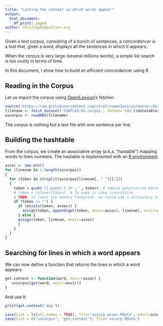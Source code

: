 ```yaml
---
title: "Listing the context in which words appear"
output:
  html_document:
    df_print: paged
author: Christophe@pallier.org
---
```


Given a text corpus, consisting of a bunch of sentences, a _concordancer_ is a tool that, given a word, displays all the sentences in which it appears.

When the corpus is very large (several millions words), a simple list search is too costly in terms of time.

In this document, I show how to build an efficient concordancer using R. 


## Reading in the Corpus

Let us import the corpus using [OpenlLexicon](http://chrplr.github.io/openlexicon)'s fetcher:

```r
source('https://raw.githubusercontent.com/chrplr/openlexicon/master/datasets-info/fetch_datasets.R')
filename <- fetch_dataset('SUBTLEX-US-corpus', format='rds')$datatables[[1]]
uscorpus <- readRDS(filename)
```

The corpus is nothing but a text file with one sentence per line.

## Building the hashtable

From the corpus, we create an associative array (a.k.a. "hastable") mapping words to lines numbers. The hastable is implemented with an [R environment](http://adv-r.had.co.nz/Environments.html) 

```r
assoc <- new.env()
for (linenum in 1:length(uscorpus))
{
  for (token in strsplit(uscorpus[linenum], " ")[[1]])
  { 
    token = gsub('[[:punct:] ]+','', token)  # remove punctuation because the corpus has not been tokenized
    # token = tolower(token)  # To make it case insensitive
    # TODO: to limit the memory footprint. we could use a dictionary to filter out non existing words.
    if (token != "") {
      if (exists(token, assoc)) { 
        assign(token, append(get(token, envir=assoc), linenum), envir=assoc)
      } else {
      assign(token, linenum, envir=assoc)
      }
    }
  }
}

```


## Searching for lines in which a word appears

We can now define a function that returns the lines in which a word appears:

```r

get.context <- function(word, envir=assoc) {
   uscorpus[get(word, envir=envir)]
}
```

And use it:

```r
print(get.context('dog'))
```


```r
save(list = ls(all.names = TRUE), file='uscorp-assoc.RData', envir=assoc)
save(list = c("uscorpus", "get.context"), file='uscorp.RData')
```



